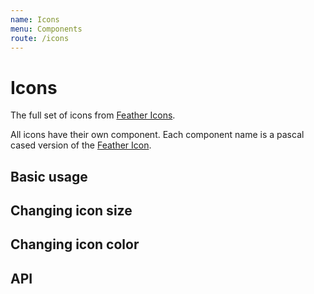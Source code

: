 ```yaml
---
name: Icons
menu: Components
route: /icons
---
```



# Icons

The full set of icons from [Feather Icons](https://feathericons.com).

All icons have their own component. Each component name is a pascal cased version of the [Feather Icon](https://feathericons.com).

## Basic usage

<Playground>
  <ArrowDownCircle />
  <GitHub />
  <Minimize />
  <Minimize2 />
  <Figma />
  <LifeBuoy />
  <XCircle />
  <X />
</Playground>

## Changing icon size

<Playground>
  <GitHub size={12} />
  <GitHub />
  <GitHub size={48} />
</Playground>

## Changing icon color

<Playground>
  <GitHub color={'#000000'} />
  <GitHub color={'#fdda24'} />
  <GitHub color={'#ef3340'} />
</Playground>

## API

<Props of={Icon} />